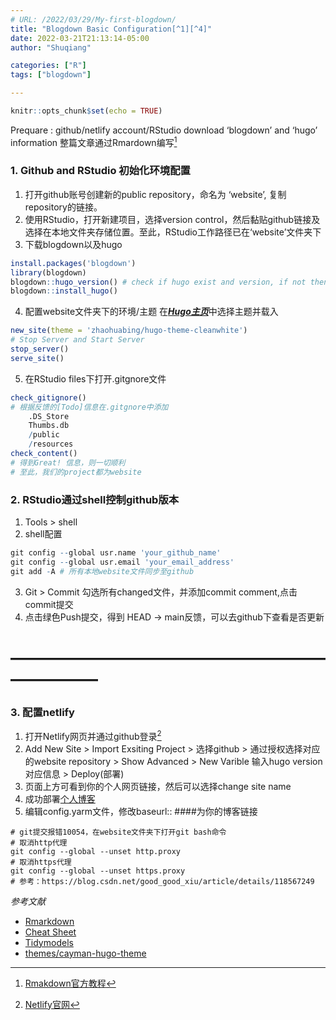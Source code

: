 ```yaml
---
# URL: /2022/03/29/My-first-blogdown/
title: "Blogdown Basic Configuration[^1][^4]"
date: 2022-03-21T21:13:14-05:00
author: "Shuqiang"

categories: ["R"]
tags: ["blogdown"]

---
```


```r
knitr::opts_chunk$set(echo = TRUE)

```

Prequare : github/netlify account/RStudio download 'blogdown' and 'hugo' information
整篇文章通过Rmardown编写[^2]

### 1. Github and RStudio 初始化环境配置

  1. 打开github账号创建新的public repository，命名为 ‘website’, 复制repository的链接。
  2. 使用RStudio，打开新建项目，选择version control，然后黏贴github链接及选择在本地文件夹存储位置。至此，RStudio工作路径已在‘website’文件夹下
  3. 下载blogdown以及hugo
```r
install.packages('blogdown')
library(blogdown)
blogdown::hugo_version() # check if hugo exist and version, if not then download
blogdown::install_hugo() 
```
  4. 配置website文件夹下的环境/主题
      在[___Hugo主页___](https://themes.gohugo.io/)中选择主题并载入

```r
new_site(theme = 'zhaohuabing/hugo-theme-cleanwhite')
# Stop Server and Start Server
stop_server()
serve_site()
```
  5. 在RStudio files下打开.gitgnore文件

```r
check_gitignore()
# 根据反馈的[Todo]信息在.gitgnore中添加
    .DS_Store
    Thumbs.db
    /public
    /resources
check_content()
# 得到Great! 信息，则一切顺利
# 至此，我们的project都为website
```

### 2. RStudio通过shell控制github版本
  1. Tools > shell
  2. shell配置
```r
git config --global usr.name 'your_github_name'
git config --global usr.email 'your_email_address'
git add -A # 所有本地website文件同步至github
```
  3. Git > Commit 勾选所有changed文件，并添加commit comment,点击commit提交
  4. 点击绿色Push提交，得到 HEAD -> main反馈，可以去github下查看是否更新  


# ---------------------------------------------------------------------
### 3. 配置netlify
  1. 打开Netlify网页并通过github登录[^3]
  2. Add New Site > Import Exsiting Project > 选择github > 通过授权选择对应的website repository > Show Advanced > New Varible 输入hugo version对应信息 > Deploy(部署)
  3. 页面上方可看到你的个人网页链接，然后可以选择change site name
  4. 成功部署[个人博客](https://shuqiang.netlify.app/)
  5. 编辑config.yarm文件，修改baseurl:: ####为你的博客链接
```shell
# git提交报错10054，在website文件夹下打开git bash命令
# 取消http代理
git config --global --unset http.proxy
# 取消https代理 
git config --global --unset https.proxy
# 参考：https://blog.csdn.net/good_good_xiu/article/details/118567249
```


_参考文献_

- [Rmarkdown](http://rmarkdown.rstudio.com/index.html)
- [Cheat Sheet](https://www.rstudio.com/resources/cheatsheets/)
- [Tidymodels](https://www.tidymodels.org/)
- [themes/cayman-hugo-theme](https://themes.gohugo.io/themes/cayman-hugo-theme/)

[^1]: https://www.bilibili.com/video/BV1gL411A71J/?spm_id_from=333.788
[^2]: [Rmakdown官方教程](https://markdown.com.cn/)
[^3]: [Netlify官网](https://app.netlify.com/)
[^4]: https://pzhao.org/zh/post/r-blogdown/

